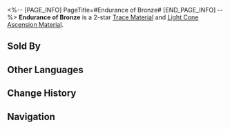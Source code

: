 <%-- [PAGE_INFO]
PageTitle=#Endurance of Bronze#
[END_PAGE_INFO] --%>
{{Item Infobox
|title       = Endurance of Bronze
|id          = 110141
|image       = Item Endurance of Bronze.png
|type        = 
|invCategory = Upgrade Materials
|rarity      = 2
|effect      = A crude but durable ancient hand-held bronze shield. Used to level up Traces slightly for {{Color|h|Preservation}} characters.
|description = This shield is a witness to that war.
|source1     = Calyx (Supply Zone)
|source2     = Calyx (Supply Zone)
|source3     = Embers Exchange
|source4     = [[Omni-Synthesizer]] &mdash; Material Exchange
}}
{{Description|1=''"There's no choice but to stop it, even if the efforts are futile."''}}
'''Endurance of Bronze''' is a 2-star [[Trace Material]] and [[Light Cone Ascension Material]].

==Sold By==
{{Shop Availability}}

==Other Languages==
{{Other Languages
|en   = Endurance of Bronze
|zhs  = 青铜的执着
|zht  = 青銅的執著
|ja   = 青銅の執着
|ko   = 청동의 집념
|es   = Persistencia del bronce
|fr   = Endurance de bronze
|ru   = Выносливость бронзы
|th   = Endurance of Bronze
|vi   = Cố Chấp Của Đồng
|de   = Beständigkeit von Bronze
|id   = Endurance of Bronze
|pt   = Resistência de Bronze
}}

==Change History==
{{Change History|2.0}}

==Navigation==
{{Upgrade Material Navbox}}